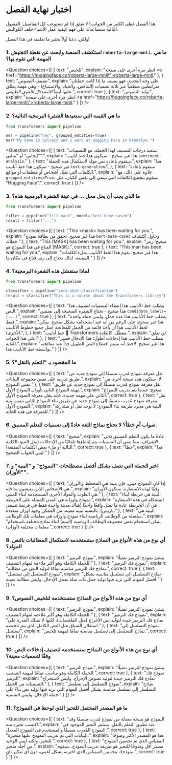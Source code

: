 # اختبار نهاية الفصل

هذا الفصل غطى الكثير من الجوانب! لا تقلق إذا لم تستوعب كل التفاصيل؛ الفصول التالية ستساعدك على فهم كيفية عمل الأشياء خلف الكواليس.

ولكن، دعنا أولاً نختبر ما تعلمته في هذا الفصل!

### 1. استكشف المنصة وابحث عن نقطة التفتيش `roberta-large-mnli`. ما هي المهمة التي تقوم بها؟

<Question
choices={[
{
text: "تلخيص",
explain: "انظر مرة أخرى على صفحة <a href=\"https://huggingface.co/roberta-large-mnli\">roberta-large-mnli</a>."
},
{
text: "تصنيف النصوص",
explain: "على وجه التحديد، فهو يصنف ما إذا كانت جملتان مترابطتين منطقياً عبر ثلاثة تسميات (التناقض، والحياد، والاستتباع) - وهي مهمة يطلق عليها أيضاً <em>الاستدلال اللغوي الطبيعي</em>.",
correct: true
},
{
text: "توليد النصوص",
explain: "انظر مرة أخرى على صفحة <a href=\"https://huggingface.co/roberta-large-mnli\">roberta-large-mnli</a>."
}
]}
/>

### 2. ما هي القيمة التي ستعيدها الشفرة البرمجية التالية؟

```py
from transformers import pipeline

ner = pipeline("ner", grouped_entities=True)
ner("My name is Sylvain and I work at Hugging Face in Brooklyn.")
```

<Question
choices={[
{
text: "ستعيد درجات التصنيف لهذا الجملة، مع التسميات \"إيجابي\" أو \"سلبي\".",
explain: "هذا غير صحيح - سيكون هذا خط أنابيب <code>sentiment-analysis</code>."
},
{
text: "ستقوم بإعادة نص مولد لاستكمال هذه الجملة.",
explain: "هذا غير صحيح - سيكون هذا خط أنابيب <code>text-generation</code>.",
},
{
text: "ستقوم بإعادة الكلمات التي تمثل أشخاص أو منظمات أو مواقع.",
explain: "علاوة على ذلك، مع <code>grouped_entities=True</code>، سيقوم بتجميع الكلمات التي تنتمي إلى نفس الكيان، مثل \"Hugging Face\".",
correct: true
}
]}
/>

### 3. ما الذي يجب أن يحل محل ... في عينة الشفرة البرمجية هذه؟

```py
from transformers import pipeline

filler = pipeline("fill-mask", model="bert-base-cased")
result = filler("...")
```

<Question
choices={[
{
text: "This &#60;mask> has been waiting for you.",
explain: "هذا غير صحيح. تحقق من بطاقة نموذج <code>bert-base-cased</code> وحاول اكتشاف خطأك."
},
{
text: "This [MASK] has been waiting for you.",
explain: "صحيح! رمز القناع في هذا النموذج هو [MASK].",
correct: true
},
{
text: "This man has been waiting for you.",
explain: "هذا غير صحيح. يقوم هذا الخط الأنابيب بملء الكلمات المقنعة، لذلك يحتاج إلى رمز قناع في مكان ما."
}
]}
/>

### 4. لماذا ستفشل هذه الشفرة البرمجية؟

```py
from transformers import pipeline

classifier = pipeline("zero-shot-classification")
result = classifier("This is a course about the Transformers library")
```

<Question
choices={[
{
text: "يتطلب خط الأنابيب هذا إعطاء التسميات لتصنيف هذا النص.",
explain: "هذا صحيح - تحتاج الشفرة الصحيحة إلى تضمين <code>candidate_labels=[...]</code>.",
correct: true
},
{
text: "يتطلب خط الأنابيب هذا عدة جمل، وليس جملة واحدة فقط.",
explain: "هذا غير صحيح، على الرغم من أنه عند استخدامه بشكل صحيح، يمكن لخط الأنابيب هذا أن يأخذ قائمة من الجمل للمعالجة (مثل جميع خطوط الأنابيب الأخرى).",
},
{
text: "خط أنابيب 🤗 Transformers معطّل، كالعادة.",
explain: "لن نعلق على هذا الجواب!"
},
{
text: "يتطلب خط الأنابيب هذا إدخالات أطول؛ هذا الإدخال قصير للغاية.",
explain: "هذا غير صحيح. لاحظ أنه سيتم اقتطاع النص الطويل جداً عند معالجته بواسطة خط الأنابيب هذا."
}
]}
/>

### 5. ما المقصود بـ "التعلم بالنقل"؟

<Question
choices={[
{
text: "نقل معرفة نموذج مُدرب مسبقًا إلى نموذج جديد عن طريق تدريبه على نفس مجموعة البيانات.",
explain: "لا، ستكون هذه نسخة أخرى من نفس النموذج."
},
{
text: "نقل معرفة نموذج مُدرب مسبقًا إلى نموذج جديد عن طريق تهيئة النموذج الثاني بأوزان النموذج الأول.",
explain: "صحيح: عندما يتم تدريب النموذج الثاني على مهمة جديدة، فإنه *ينقل* معرفة النموذج الأول.",
correct: true
},
{
text: "نقل معرفة نموذج مُدرب مسبقًا إلى نموذج جديد عن طريق بناء النموذج الثاني بنفس بنية النموذج الأول.",
explain: "البنية هي مجرد طريقة بناء النموذج؛ لا يوجد نقل أو مشاركة للمعرفة في هذه الحالة."
}
]}
/>

### 6. صواب أم خطأ؟ لا تحتاج نماذج اللغة عادةً إلى تسميات للتعلم المسبق.

<Question
choices={[
{
text: "صحيح",
explain: "عادةً ما يكون التعلم المسبق <em>ذاتي الإشراف</em>، مما يعني أن التسميات يتم إنشاؤها تلقائيًا من الإدخالات (مثل التنبؤ بالكلمة التالية أو ملء بعض الكلمات المقنعة).",
correct: true
},
{
text: "خطأ",
explain: "هذا ليس الجواب الصحيح."
}
]}
/>

### 7. اختر الجملة التي تصف بشكل أفضل مصطلحات "النموذج" و "البنية" و "الأوزان".

<Question
choices={[
{
text: "إذا كان النموذج مبنى، فإن بنيته هي المخطط والأوزان هي الأشخاص الذين يعيشون بداخله.",
explain: "وفقًا لهذه الاستعارة، ستكون الأوزان هي الطوب والمواد الأخرى المستخدمة لبناء المبنى."
},
{
text: "البنية هي خريطة لبناء نموذج وأوزانه هي المدن الممثلة على الخريطة.",
explain: "المشكلة في هذه الاستعارة هي أن الخريطة عادة ما تمثل واقعًا واحدًا (هناك مدينة واحدة فقط في فرنسا تسمى باريس). بالنسبة لبنية معينة، من الممكن وجود أوزان متعددة."
},
{
text: "البنية هي سلسلة من الوظائف الرياضية لبناء نموذج وأوزانه هي معلمات تلك الوظائف.",
explain: "يمكن استخدام نفس مجموعة الوظائف الرياضية (البنية) لبناء نماذج مختلفة باستخدام معلمات مختلفة (أوزان).",
correct: true
}
]}
/>

### 8. أي نوع من هذه الأنواع من النماذج ستستخدمه لاستكمال المطالبات بالنص المولد؟

<Question
choices={[
{
text: "نموذج الترميز",
explain: "ينشئ نموذج الترميز تمثيلًا للجملة الكاملة وهو أكثر ملاءمة لمهام التصنيف."
},
{
text: "نموذج فك الترميز",
explain: "نماذج فك الترميز مناسبة تمامًا لتوليد النص من مطالبة.",
correct: true
},
{
text: "نموذج التسلسل إلى تسلسل",
explain: "نماذج التسلسل إلى تسلسل مناسبة بشكل أفضل للمهام التي تريد فيها توليد جمل ذات صلة بجمل الإدخال، وليس مطالبة معينة."
}
]}
/>

### 9. أي نوع من هذه الأنواع من النماذج ستستخدمه لتلخيص النصوص؟

<Question
choices={[
{
text: "نموذج الترميز",
explain: "ينشئ نموذج الترميز تمثيلًا للجملة الكاملة وهو أكثر ملاءمة لمهام التصنيف."
},
{
text: "نموذج فك الترميز",
explain: "نماذج فك الترميز جيدة لتوليد نص الإخراج (مثل الملخصات)، لكنها لا تمتلك القدرة على استغلال السياق مثل النص الكامل الذي يتم تلخيصه."
},
{
text: "نموذج التسلسل إلى تسلسل",
explain: "نماذج التسلسل إلى تسلسل مناسبة تمامًا لمهمة تلخيص.",
correct: true
}
]}
/>

### 10. أي نوع من هذه الأنواع من النماذج ستستخدمه لتصنيف إدخالات النص وفقًا لتسميات معينة؟

<Question
choices={[
{
text: "نموذج الترميز",
explain: "ينشئ نموذج الترميز تمثيلًا للجملة الكاملة وهو مناسب تمامًا لمهمة التصنيف.",
correct: true
},
{
text: "نموذج فك الترميز",
explain: "نماذج فك الترميز جيدة لتوليد نصوص الإخراج، وليس لاستخراج التسميات من الجمل."
},
{
text: "نموذج التسلسل إلى تسلسل",
explain: "نماذج التسلسل إلى تسلسل مناسبة بشكل أفضل للمهام التي تريد فيها توليد نص بناءً على جملة الإدخال، وليس التسمية."
}
]}
/>

### 11. ما هو المصدر المحتمل للتحيز الذي لوحظ في النموذج؟

<Question
choices={[
{
text: "النموذج هو نسخة معدلة من نموذج مُدرب مسبقًا وقد اكتسب تحيزه منه.",
explain: "عند تطبيق التعلم بالنقل، يستمر التحيز الموجود في النموذج المُدرب مسبقًا والمستخدم في النموذج المعدل.",
correct: true
},
{
text: "البيانات التي تم تدريب النموذج عليها متحيزة.",
explain: "هذا هو المصدر الأكثر وضوحًا للتحيز، ولكنه ليس الوحيد.",
correct: true
},
{
text: "المقياس الذي تم تحسين النموذج من أجله متحيز.",
explain: "مصدر أقل وضوحًا للتحيز هو طريقة تدريب النموذج. سيقوم نموذجك بتحسين المقياس الذي اخترته بشكل أعمى، دون أي تفكير ثانٍ.",
correct: true
}
]}
/>